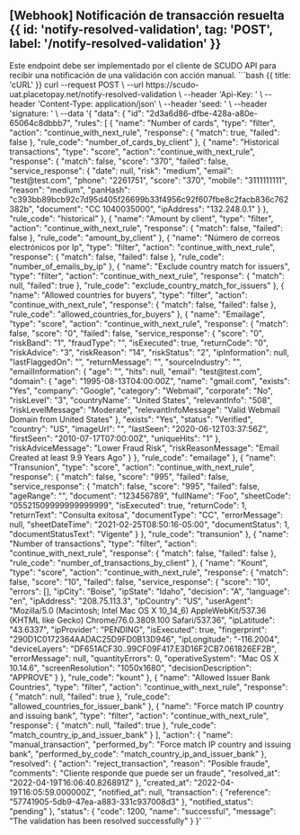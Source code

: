 
## [Webhook] Notificación de transacción resuelta {{ id: 'notify-resolved-validation', tag: 'POST', label: '/notify-resolved-validation' }}

<Row>
    <Col>
        Este endpoint debe ser implementado por el cliente de SCUDO API para recibir una notificación de una validación con acción manual.
        <ApiReader
            path="/notify-resolved-validation"
            method="POST"
            type="header"
            api={props.refs}
        />
        <ApiReader
            path="/notify-resolved-validation"
            method="POST"
            api={props.refs}
        />
    </Col>
    <Col sticky>
        <CodeGroup title="Solicitud" tag="POST" label="/notify-resolved-validation">
            ```bash {{ title: 'cURL' }}
            curl --request POST \
            --url https://scudo-uat.placetopay.net/notify-resolved-validation \
            --header 'Api-Key: ' \
            --header 'Content-Type: application/json' \
            --header 'seed: ' \
            --header 'signature: ' \
            --data '{
                "data": {
                    "id": "2d3a6d86-dfbe-428a-a80e-65064c8dbbb7",
                    "rules": [
                        {
                            "name": "Number of cards",
                            "type": "filter",
                            "action": "continue_with_next_rule",
                            "response": {
                                "match": true,
                                "failed": false
                            },
                            "rule_code": "number_of_cards_by_client"
                        },
                        {
                            "name": "Historical transactions",
                            "type": "score",
                            "action": "continue_with_next_rule",
                            "response": {
                                "match": false,
                                "score": "370",
                                "failed": false,
                                "service_response": {
                                    "date": null,
                                    "risk": "medium",
                                    "email": "test@test.com",
                                    "phone": "2261751",
                                    "score": "370",
                                    "mobile": "3111111111",
                                    "reason": "medium",
                                    "panHash": "c393bb89bcb92c7d95d405f26699b33f4956c92f607fbe8c2facb836c762382b",
                                    "document": "CC 1040035000",
                                    "ipAddress": "132.248.0.1"
                                }
                            },
                            "rule_code": "historical"
                        },
                        {
                            "name": "Amount by client",
                            "type": "filter",
                            "action": "continue_with_next_rule",
                            "response": {
                                "match": false,
                                "failed": false
                            },
                            "rule_code": "amount_by_client"
                        },
                        {
                            "name": "Número de correos electrónicos por Ip",
                            "type": "filter",
                            "action": "continue_with_next_rule",
                            "response": {
                                "match": false,
                                "failed": false
                            },
                            "rule_code": "number_of_emails_by_ip"
                        },
                        {
                            "name": "Exclude country match for issuers",
                            "type": "filter",
                            "action": "continue_with_next_rule",
                            "response": {
                                "match": null,
                                "failed": true
                            },
                            "rule_code": "exclude_country_match_for_issuers"
                        },
                        {
                            "name": "Allowed countries for buyers",
                            "type": "filter",
                            "action": "continue_with_next_rule",
                            "response": {
                                "match": false,
                                "failed": false
                            },
                            "rule_code": "allowed_countries_for_buyers"
                        },
                        {
                            "name": "Emailage",
                            "type": "score",
                            "action": "continue_with_next_rule",
                            "response": {
                                "match": false,
                                "score": "0",
                                "failed": false,
                                "service_response": {
                                    "score": "0",
                                    "riskBand": "1",
                                    "fraudType": "",
                                    "isExecuted": true,
                                    "returnCode": "0",
                                    "riskAdvice": "3",
                                    "riskReason": "14",
                                    "riskStatus": "2",
                                    "ipInformation": null,
                                    "lastFlaggedOn": "",
                                    "returnMessage": "",
                                    "sourceIndustry": "",
                                    "emailInformation": {
                                        "age": "",
                                        "hits": null,
                                        "email": "test@test.com",
                                        "domain": {
                                            "age": "1995-08-13T04:00:00Z",
                                            "name": "gmail.com",
                                            "exists": "Yes",
                                            "company": "Google",
                                            "category": "Webmail",
                                            "corporate": "No",
                                            "riskLevel": "3",
                                            "countryName": "United States",
                                            "relevantInfo": "508",
                                            "riskLevelMessage": "Moderate",
                                            "relevantInfoMessage": "Valid Webmail Domain from United States"
                                        },
                                        "exists": "Yes",
                                        "status": "Verified",
                                        "country": "US",
                                        "imageUrl": "",
                                        "lastSeen": "2020-06-12T03:37:56Z",
                                        "firstSeen": "2010-07-17T07:00:00Z",
                                        "uniqueHits": "1"
                                    },
                                    "riskAdviceMessage": "Lower Fraud Risk",
                                    "riskReasonMessage": "Email Created at least 9.9 Years Ago"
                                }
                            },
                            "rule_code": "emailage"
                        },
                        {
                            "name": "Transunion",
                            "type": "score",
                            "action": "continue_with_next_rule",
                            "response": {
                                "match": false,
                                "score": "995",
                                "failed": false,
                                "service_response": {
                                    "match": false,
                                    "score": "995",
                                    "failed": false,
                                    "ageRange": "",
                                    "document": "123456789",
                                    "fullName": "Foo",
                                    "sheetCode": "05521509999999999999",
                                    "isExecuted": true,
                                    "returnCode": 1,
                                    "returnText": "Consulta exitosa",
                                    "documentType": "CC",
                                    "errorMessage": null,
                                    "sheetDateTime": "2021-02-25T08:50:16-05:00",
                                    "documentStatus": 1,
                                    "documentStatusText": "Vigente"
                                }
                            },
                            "rule_code": "transunion"
                        },
                        {
                            "name": "Number of transactions",
                            "type": "filter",
                            "action": "continue_with_next_rule",
                            "response": {
                                "match": false,
                                "failed": false
                            },
                            "rule_code": "number_of_transactions_by_client"
                        },
                        {
                            "name": "Kount",
                            "type": "score",
                            "action": "continue_with_next_rule",
                            "response": {
                                "match": false,
                                "score": "10",
                                "failed": false,
                                "service_response": {
                                    "score": "10",
                                    "errors": [],
                                    "ipCity": "Boise",
                                    "ipState": "Idaho",
                                    "decision": "A",
                                    "language": "en",
                                    "ipAddress": "208.75.113.3",
                                    "ipCountry": "US",
                                    "userAgent": "Mozilla/5.0 (Macintosh; Intel Mac OS X 10_14_6) AppleWebKit/537.36 (KHTML like Gecko) Chrome/76.0.3809.100 Safari/537.36",
                                    "ipLatitude": "43.6337",
                                    "ipProvider": "PENDING",
                                    "isExecuted": true,
                                    "fingerprint": "290D1C0172364AADAC25D9FD0B13D946",
                                    "ipLongitude": "-116.2004",
                                    "deviceLayers": "DF651ACF30..99CF09F417.E3D16F2CB7.061826EF2B",
                                    "errorMessage": null,
                                    "quantityErrors": 0,
                                    "operativeSystem": "Mac OS X 10.14.6",
                                    "screenResolution": "1050x1680",
                                    "decisionDescription": "APPROVE"
                                }
                            },
                            "rule_code": "kount"
                        },
                        {
                            "name": "Allowed Issuer Bank Countries",
                            "type": "filter",
                            "action": "continue_with_next_rule",
                            "response": {
                                "match": null,
                                "failed": true
                            },
                            "rule_code": "allowed_countries_for_issuer_bank"
                        },
                        {
                            "name": "Force match IP country and issuing bank",
                            "type": "filter",
                            "action": "continue_with_next_rule",
                            "response": {
                                "match": null,
                                "failed": true
                            },
                            "rule_code": "match_country_ip_and_issuer_bank"
                        }
                    ],
                    "action": {
                        "name": "manual_transaction",
                        "performed_by": "Force match IP country and issuing bank",
                        "performed_by_code": "match_country_ip_and_issuer_bank"
                    },
                    "resolved": {
                        "action": "reject_transaction",
                        "reason": "Posible fraude",
                        "comments": "Cliente responde que puede ser un fraude",
                        "resolved_at": "2022-04-19T16:06:40.826891Z"
                    },
                    "created_at": "2022-04-19T16:05:59.000000Z",
                    "notified_at": null,
                    "transaction": {
                        "reference": "57741905-5db9-47ea-a883-331c937008d3"
                    },
                    "notified_status": "pending"
                },
                "status": {
                    "code": 1200,
                    "name": "successful",
                    "message": "The validation has been resolved successfully"
                }
            }'
            ```
        </CodeGroup>
    </Col>
</Row>
